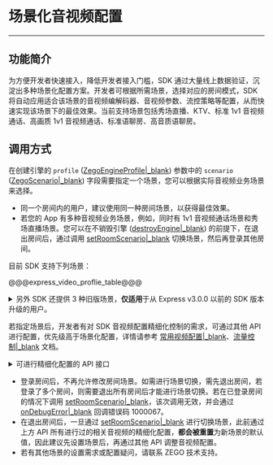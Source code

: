 # 场景化音视频配置

- - -

## 功能简介

为方便开发者快速接入，降低开发者接入门槛，SDK 通过大量线上数据验证，沉淀出多种场景化配置方案。开发者可根据所需场景，选择对应的房间模式，SDK 将自动应用适合该场景的音视频编解码器、音视频参数、流控策略等配置，从而快速实现该场景下的最佳效果。当前支持场景包括秀场直播、KTV、标准 1v1 音视频通话、高画质 1v1 音视频通话、标准语聊房、高音质语聊房。

## 调用方式

在创建引擎的 `profile` ([ZegoEngineProfile\|_blank](/article/api?doc=Express_Video_SDK_API~java_android~class~ZegoEngineProfile)) 参数中的 `scenario` ([ZegoScenario\|_blank](/article/api?doc=Express_Video_SDK_API~java_android~enum~ZegoScenario)) 字段需要指定一个场景，您可以根据实际音视频业务场景来选择。

<div class="mk-warning">

- 同一个房间内的用户，建议使用同一种房间场景，以获得最佳效果。
- 若您的 App 有多种音视频业务场景，例如，同时有 1v1 音视频通话场景和秀场直播场景。您可以在不销毁引擎 ([destroyEngine\|_blank](/article/api?doc=Express_Video_SDK_API~java_android~class~ZegoExpressEngine#destroy-engine)) 的前提下，在退出房间后，通过调用 [setRoomScenario\|_blank](/article/api?doc=Express_Video_SDK_API~java_android~class~ZegoExpressEngine#set-event-handler) 切换场景，然后再登录其他房间。
</div>

目前 SDK 支持下列场景：

@@@express_video_proflie_table@@@




<details class="zg-primary">
    <summary>另外 SDK 还提供 3 种旧版场景，<b>仅适用</b>于从 Express v3.0.0 以前的 SDK 版本升级的用户。</summary>

<div class="mk-warning">


由于以下 3 种旧版场景已废弃，请使用旧版场景的用户尽快迁移到上述的新版场景。
</div>

- General 旧版通用场景。
- Communication 旧版实时通讯场景。
- Live 旧版直播场景。
</details>


若指定场景后，开发者有对 SDK 音视频配置精细化控制的需求，可通过其他 API 进行配置，优先级高于场景化配置，详情请参考 [常用视频配置\|_blank](!ExpressVideoSDK-AdvancedModule/Common_Video_Configuration)、[流量控制\|_blank](!ExpressAudioSDK-Other_Functions/Network_Adaptation) 文档。

<details class="zg-primary">
    <summary>可进行精细化配置的 API 接口</summary>

- 视频相关配置
  - [enableCamera\|_blank](/article/api?doc=Express_Video_SDK_API~java_android~class~ZegoExpressEngine#enable-camera)
  - [setVideoConfig\|_blank](/article/api?doc=Express_Video_SDK_API~java_android~class~ZegoMixerTask#set-video-config)
  - [enableHardwareEncoder\|_blank](/article/api?doc=Express_Video_SDK_API~java_android~class~ZegoExpressEngine#enable-hardware-encoder)
  - [enableHardwareDecoder\|_blank](/article/api?doc=Express_Video_SDK_API~java_android~class~ZegoExpressEngine#enable-hardware-decoder)

- 音频相关配置
  - [setAudioConfig\|_blank](/article/api?doc=Express_Video_SDK_API~java_android~class~ZegoMixerTask#set-audio-config)
  - [setAudioDeviceMode\|_blank](/article/api?doc=Express_Video_SDK_API~java_android~class~ZegoExpressEngine#set-audio-device-mode)

- 音频 3A 处理相关配置
  - [enableAGC\|_blank](/article/api?doc=Express_Video_SDK_API~java_android~class~ZegoExpressEngine#enable-agc)
  - [enableAEC\|_blank](/article/api?doc=Express_Video_SDK_API~java_android~class~ZegoExpressEngine#enable-aec)
  - [setAECMode\|_blank](/article/api?doc=Express_Video_SDK_API~java_android~class~ZegoExpressEngine#set-aec-mode)
  - [enableANS\|_blank](/article/api?doc=Express_Video_SDK_API~java_android~class~ZegoExpressEngine#enable-ans)
  - [setANSMode\|_blank](/article/api?doc=Express_Video_SDK_API~java_android~class~ZegoExpressEngine#set-ans-mode)

- 流控相关配置
  - [enableTrafficControl\|_blank](/article/api?doc=Express_Video_SDK_API~java_android~class~ZegoExpressEngine#enable-traffic-control)
  - [setMinVideoBitrateForTrafficControl\|_blank](/article/api?doc=Express_Video_SDK_API~java_android~class~ZegoExpressEngine#set-min-video-bitrate-for-traffic-control)
  - [setMinVideoFpsForTrafficControl\|_blank](/article/api?doc=Express_Video_SDK_API~java_android~class~ZegoExpressEngine#set-min-video-fps-for-traffic-control)
  - [setMinVideoResolutionForTrafficControl\|_blank](/article/api?doc=Express_Video_SDK_API~java_android~class~ZegoExpressEngine#set-min-video-resolution-for-traffic-control)

</details>


<div class="mk-warning">

- 登录房间后，不再允许修改房间场景。如需进行场景切换，需先退出房间，若登录了多个房间，则需要退出所有房间后才能进行场景切换。若在已登录房间的情况下调用 [setRoomScenario\|_blank](/article/api?doc=Express_Video_SDK_API~java_android~class~ZegoExpressEngine#set-room-scenario)，该次调用无效，并会通过 [onDebugError\|_blank](/article/api?doc=Express_Video_SDK_API~java_android~class~IZegoEventHandler#on-debug-error) 回调错误码 1000067。
- 在退出房间后，一旦通过 [setRoomScenario\|_blank](/article/api?doc=Express_Video_SDK_API~java_android~class~ZegoExpressEngine#set-room-scenario) 进行切换场景，此前通过上方 API 所有进行过的相关音视频的精细化配置，**都会被重置**为新场景的默认值，因此建议先设置场景后，再通过其他 API 调整音视频配置。 
- 若有其他场景的设置需求或配置疑问，请联系 ZEGO 技术支持。
</div>
